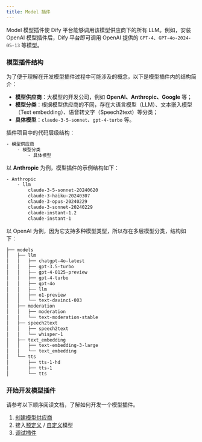 ```yaml
---
title: Model 插件
---
```



Model 模型插件使 Dify 平台能够调用该模型供应商下的所有 LLM。例如，安装 OpenAI 模型插件后，Dify 平台即可调用 OpenAI 提供的 `GPT-4`、`GPT-4o-2024-05-13` 等模型。

### 模型插件结构

为了便于理解在开发模型插件过程中可能涉及的概念，以下是模型插件内的结构简介：

* **模型供应商**：大模型的开发公司，例如 **OpenAI、Anthropic、Google** 等；
* **模型分类**：根据模型供应商的不同，存在大语言模型（LLM）、文本嵌入模型（Text embedding）、语音转文字（Speech2text）等分类；
* **具体模型**：`claude-3-5-sonnet`、`gpt-4-turbo` 等。

插件项目中的代码层级结构：

```bash
- 模型供应商
    - 模型分类
        - 具体模型
```

以 **Anthropic** 为例，模型插件的示例结构如下：

```bash
- Anthropic
    - llm
        claude-3-5-sonnet-20240620 
        claude-3-haiku-20240307
        claude-3-opus-20240229 
        claude-3-sonnet-20240229 
        claude-instant-1.2 
        claude-instant-1
```

以 OpenAI 为例，因为它支持多种模型类型，所以存在多层模型分类，结构如下：

```bash
├── models
│   ├── llm
│   │   ├── chatgpt-4o-latest
│   │   ├── gpt-3.5-turbo
│   │   ├── gpt-4-0125-preview
│   │   ├── gpt-4-turbo
│   │   ├── gpt-4o
│   │   ├── llm
│   │   ├── o1-preview
│   │   └── text-davinci-003
│   ├── moderation
│   │   ├── moderation
│   │   └── text-moderation-stable
│   ├── speech2text
│   │   ├── speech2text
│   │   └── whisper-1
│   ├── text_embedding
│   │   ├── text-embedding-3-large
│   │   └── text_embedding
│   └── tts
│       ├── tts-1-hd
│       ├── tts-1
│       └── tts
```

### 开始开发模型插件

请参考以下顺序阅读文档，了解如何开发一个模型插件。

1. [创建模型供应商](/en/create-model-providers)
2. 接入[预定义](./../guides/model-configuration/predefined-model) / [自定义](/en/customizable-model)模型
3. [调试插件](/en/../../debug-plugins)
